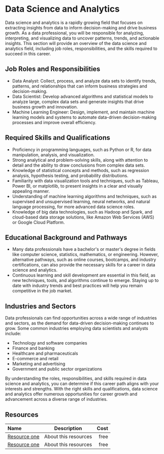 # Data Science and Analytics

Data science and analytics is a rapidly growing field that focuses on extracting insights from data to inform
decision-making and drive business growth. As a data professional, you will be responsible for analyzing, interpreting,
and visualizing data to uncover patterns, trends, and actionable insights. This section will provide an overview of the
data science and analytics field, including job roles, responsibilities, and the skills required to succeed in this career.

## Job Roles and Responsibilities

- Data Analyst: Collect, process, and analyze data sets to identify trends, patterns, and relationships that can inform
  business strategies and decision-making.
- Data Scientist: Develop advanced algorithms and statistical models to analyze large, complex data sets and generate
  insights that drive business growth and innovation.
- Machine Learning Engineer: Design, implement, and maintain machine learning models and systems to automate data-driven
  decision-making processes and improve overall efficiency.

## Required Skills and Qualifications

- Proficiency in programming languages, such as Python or R, for data manipulation, analysis, and visualization.
- Strong analytical and problem-solving skills, along with attention to detail and the ability to draw conclusions from
  complex data sets.
- Knowledge of statistical concepts and methods, such as regression analysis, hypothesis testing, and probability
  distributions.
- Familiarity with data visualization tools and techniques, such as Tableau, Power BI, or matplotlib, to present insights
  in a clear and visually appealing manner.
- Understanding of machine learning algorithms and techniques, such as supervised and unsupervised learning, neural
  networks, and natural language processing, for more advanced data science roles.
- Knowledge of big data technologies, such as Hadoop and Spark, and cloud-based data storage solutions, like
  Amazon Web Services (AWS) or Google Cloud Platform.

## Educational Background and Pathways

- Many data professionals have a bachelor's or master's degree in fields like computer science, statistics, mathematics,
  or engineering. However, alternative pathways, such as online courses, bootcamps, and industry certifications, can also
  provide the necessary skills for a career in data science and analytics.
- Continuous learning and skill development are essential in this field, as new techniques, tools, and algorithms continue
  to emerge. Staying up to date with industry trends and best practices will help you remain competitive in the job market.

## Industries and Sectors

Data professionals can find opportunities across a wide range of industries and sectors, as the demand for data-driven
decision-making continues to grow. Some common industries employing data scientists and analysts include:

- Technology and software companies
- Finance and banking
- Healthcare and pharmaceuticals
- E-commerce and retail
- Marketing and advertising
- Government and public sector organizations

By understanding the roles, responsibilities, and skills required in data science and analytics, you can determine if this
career path aligns with your interests and strengths. With the right skills and qualifications, data science and analytics
offer numerous opportunities for career growth and advancement across a diverse range of industries.

## Resources

| Name   | Description | Cost |
| :----- | :----: | ----: |
| [Resource one](https://example.com/)    |  About this resources   |   free |
| [Resource one](https://example.com/)    |  About this resources   |   free |